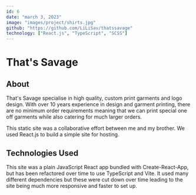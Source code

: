 ---
id: 6
date: "march 3, 2023"
image: "images/project/shirts.jpg"
github: "https://github.com/LiLiSav/thatssavage"
technology: ["React.js", "TypeScript", "SCSS"]
---


# That's Savage

## About

That's Savage specialise in high quality, custom print garments and logo design. With over 10 years experience in design and garment printing, there are no minimum order requirements meaning that we can print special one off garments while also catering for much larger orders.

<Picture src={savage} alt="thats savage icon" />

This static site was a collaborative effort between me and my brother. We used React.js to build a simple site for hosting.

## Technologies Used

This site was a plain JavaScript React app bundled with Create-React-App, but has been refactored over time to use TypeScript and Vite. It used many different dependencies but these were cut down over time leading to the site being much more responsive and faster to set up.
